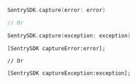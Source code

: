 ```swift
SentrySDK.capture(error: error)

// Or

SentrySDK.capture(exception: exception)

```

```objc
[SentrySDK captureError:error];

// Or

[SentrySDK captureException:exception];
```
